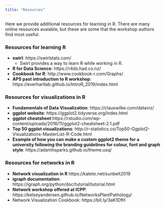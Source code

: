 ```yaml
---
title: "Resources"
---
```


Here we provide additional resources for learning in R. There are many online resources avaiable, but these are some that the workshop authors find most useful. 

### Resources for learning R

 * **swirl**: https://swirlstats.com/ 
    - Swirl provides a way to learn R while working in R. 
 * **R for Data Science**: https://r4ds.had.co.nz/
 * **Cookbook for R**: http://www.cookbook-r.com/Graphs/ 
 * **APS past introduction to R workshop**: https://everhartlab.github.io/IntroR_2019/index.html
    
### Resources for visualizations in R
 
 * **Fundamentals of Data Visualization**: https://clauswilke.com/dataviz/
 * **ggplot website**:  https://ggplot2.tidyverse.org/index.html 
 * **ggplot cheatsheet**:https://rstudio.com/wp-content/uploads/2016/11/ggplot2-cheatsheet-2.1.pdf
 * **Top 50 ggplot visualizations**:  http://r-statistics.co/Top50-Ggplot2-Visualizations-MasterList-R-Code.html
 * **Example of how you can make a custom ggplot2 theme for a university following the branding guidelines for colour, font and graph style**: https://adamhsparks.github.io/theme.usq/

### Resources for networks in R

 * **Network visualization in R** https://kateto.net/sunbelt2019
 * **igraph documentation**: https://igraph.org/python/doc/tutorial/tutorial.html
 * **Network workshop offered at ICPP**: https://kelseyandersen.github.io/NetworksPlantPathology/
 * Network Visualization Cookbook: https://bit.ly/3aK1DfH 


